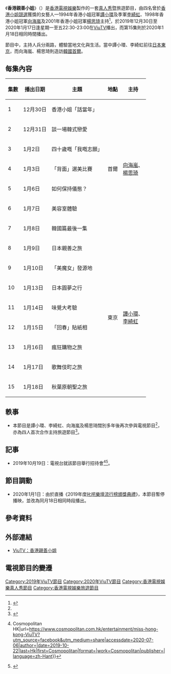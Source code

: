 {{电视节目信息框
| 名称 = 香港親善小姐
| 英文名称 = Miss Goodviu
| 圖片 = 檔案:Miss Goodviu ViuTV.jpg
| 格式 = 真人秀、旅遊
| 主持 = [[譚小環|譚小環]]、[[李綺虹|李綺虹]]、<br>[[向海嵐|向海嵐]]、[[楊思琦|楊思琦]]
| 旁白 = [[許博文|強尼]]
| 国家 = {{HKG}}
| 集数 = 15
| 每集长度 = 30分鐘（含廣告）
| 監製 = 曾昭隆
| 導演 = 楊君蕊、李展華
| 外景 = {{JPN}}東京<br>{{KOR}}首爾
| 制作年份 = 2019年
| 制作公司 = [[香港電視娛樂|香港電視娛樂]]
| 电视网 = [[ViuTV|ViuTV]]
| 图像制式 = [[高清电视|高清电视]] [[1080i|1080i]]
| 播出国家 = {{HKG}}
| 开始 = {{start date|2019|12|30}}
| 结束 = {{end date|2020|01|18}}
| 播出时间 = 逢星期一至五 22:30-23:00
}}

《'''香港親善小姐'''》（{{Lang-en|Miss Goodviu}}）是[[香港電視娛樂|香港電視娛樂]]製作的一套[[真人秀|真人秀]]暨旅遊節目，由四名曾於[[香港小姐競選|香港小姐競選]]獲獎的女藝人—1994年香港小姐冠軍[[譚小環|譚小環]]及季軍[[李綺虹|李綺虹]]、1998年香港小姐冠軍[[向海嵐|向海嵐]]及2001年香港小姐冠軍[[楊思琦|楊思琦]]主持<ref name=":0">{{Cite web|title=【香港親善小姐】4位前港姐過檔ViuTV拍節目！相隔二十多年 最大變化的是⋯⋯|url=https://hk.news.yahoo.com/%E9%A6%99%E6%B8%AF%E8%A6%AA%E5%96%84%E5%B0%8F%E5%A7%90-4%E4%BD%8D%E5%89%8D%E6%B8%AF%E5%A7%90%E9%81%8E%E6%AA%94viutv%E6%8B%8D%E7%AF%80%E7%9B%AE-%E7%9B%B8%E9%9A%94%E4%BA%8C%E5%8D%81%E5%A4%9A%E5%B9%B4-%E6%9C%80%E5%A4%A7%E8%AE%8A%E5%8C%96%E7%9A%84%E6%98%AF-132546517.html|accessdate=2020-07-06|author=|date=2019-12-25|format=|work=hk.news.yahoo.com|publisher=|language=zh-HK}}</ref>，於2019年12月30日至2020年1月17日逢星期一至五22:30-23:00在[[ViuTV|ViuTV]]播出，而第15集則於2020年1月18日相同時間播出。

節目中，主持人兵分兩路，體驗當地文化與生活。當中譚小環、李綺虹前往[[日本|日本]][[東京|東京]]，而向海嵐、楊思琦則造訪[[韓國|韓國]][[首爾|首爾]]。

== 每集內容 ==
{| class="wikitable"
|+
!集數
!播出日期
!主題
!地點
!主持
|-
|1
|12月30日
|香港小姐「話當年」
|rowspan="7"|{{KOR}}首爾
|rowspan="7"|[[向海嵐|向海嵐]]、<br>[[楊思琦|楊思琦]]
|-
|2
|12月31日
|談一場韓式戀愛
|-
|3
|1月2日
|四十歲嘅「我嘅志願」
|-
|4
|1月3日
|「背面」選美比賽
|-
|5
|1月6日
|如何保持儀態？
|-
|6
|1月7日
|美容室體驗
|-
|7
|1月8日
|韓國篇最後一集
|-
|8
|1月9日
|日本親善之旅
|rowspan="8"|{{JPN}}東京
|rowspan="8"|[[譚小環|譚小環]]、<br>[[李綺虹|李綺虹]]
|-
|9
|1月10日
|「美魔女」發源地
|-
|10
|1月13日
|日本圓夢之行
|-
|11
|1月14日
|味覺大考驗
|-
|12
|1月15日
|「回春」貼紙相
|-
|13
|1月16日
|瘋狂購物之旅
|-
|14
|1月17日
|歌舞伎町之旅
|-
|15
|1月18日
|秋葉原朝聖之旅
|}

== 軼事 ==
* 本節目是譚小環、李綺虹、向海嵐及楊思琦闊別多年後再次參與電視節目<ref name=":0" />，亦為四人首次合作主持旅遊節目<ref>{{Cite web|title=ViuTV《香港親善小姐》楊思琦、向海嵐談愛情 與Oppa約會像初戀|url=https://www.hk01.com/談情說性/417186/viutv-香港親善小姐-楊思琦-向海嵐談愛情-與oppa約會像初戀|accessdate=2020-07-06|date=2020-01-05|last=李星慧|work=香港01|language=zh-HK}}</ref>。

== 記事 ==
* 2019年10月19日：電視台就該節目舉行招待會<ref>{{Cite web|title=【香港親善小姐】李綺虹亮相ViuTV！與同期佳麗譚小環拍節目👸🏻「最美郭襄」如今變成怎樣？ {{!}} Cosmopolitan HK|url=https://www.cosmopolitan.com.hk/entertainment/miss-hong-kong-ViuTV?utm_source=facebook&utm_medium=share|accessdate=2020-07-06|author=|date=2019-10-22|last=Hk|first=Cosmopolitan|format=|work=Cosmopolitan|publisher=|language=zh-Hant}}</ref><ref>{{Cite web|title=【香港親善小姐】李綺虹抗拒返港拍劇 嫌時間長：年紀大容易攰！|url=https://www.hk01.com/即時娛樂/388117/香港親善小姐-李綺虹抗拒返港拍劇-嫌時間長-年紀大容易攰|accessdate=2020-07-06|date=2019-10-20|last=吳子生|work=香港01|language=zh-HK}}</ref>。

== 節目調動 ==
* 2020年1月1日：由於直播《2019年度[[叱咤樂壇流行榜頒獎典禮|叱咤樂壇流行榜頒獎典禮]]》，本節目暫停播映，並改為同月18日相同時段播出。

== 參考資料 ==
<references />

== 外部連結 ==
* [https://viu.tv/encore/miss-goodviu ViuTV：香港親善小姐]

== 電視節目的變遷 ==
{{電視節目的變遷
|電視台={{HKG}} [[ViuTV|ViuTV]]
|播放檔次=星期一至五 22:30－23:00<br>2020年1月1日 暫停播映<br>2020年1月18日（星期六）22:30－23:00
|上一節目={{tsl|zh-yue|C9 旅行團}}<br>（2019年12月2日 - 2019年12月27日）
|節目名稱=香港親善小姐<br>（2019年12月30日 - 2020年1月17日）
|下一節目=[[最愛母飯開|最愛母飯開]]<br>（2020年1月20日 - 2020年2月7日）
|2電視台={{HKG}} [[ViuTV|ViuTV]]
|2播放檔次=星期六 15:30－16:00<br>2022年3月26日 暫停播映<br>2022年4月16日 27:30－28:00（2022年4月17日 03:30－04:00）
|2上一節目=[[暗中旅行2|暗中旅行2]]（重播）<br>（2021年11月27日 - 2022年3月12日）
|2節目名稱=香港親善小姐（重播）<br>（2022年3月19日 - 2022年7月9日）
|2下一節目=
}}
{{2019年ViuTV實況娛樂}}
{{2020年ViuTV實況娛樂}}
[[Category:2019年ViuTV節目|Category:2019年ViuTV節目]]
[[Category:2020年ViuTV節目|Category:2020年ViuTV節目]]
[[Category:香港電視娛樂真人秀節目|Category:香港電視娛樂真人秀節目]]
[[Category:香港電視娛樂旅遊節目|Category:香港電視娛樂旅遊節目]]